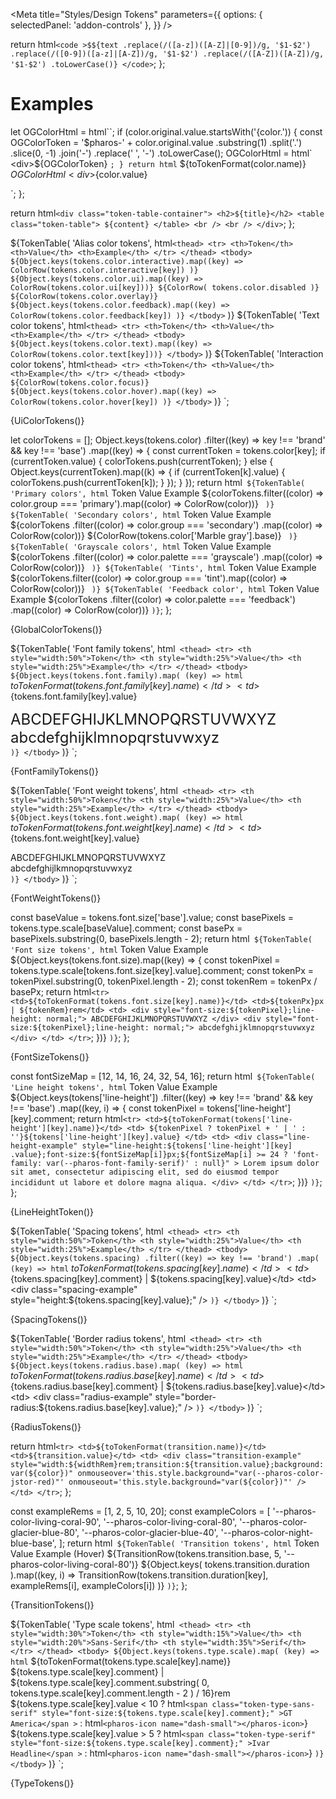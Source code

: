 

<Meta
  title="Styles/Design Tokens"
  parameters={{
    options: { selectedPanel: 'addon-controls' },
  }}
/>

  return html`<code
    >$${text
      .replace(/([a-z])([A-Z]|[0-9])/g, '$1-$2')
      .replace(/([0-9])([a-z]|[A-Z])/g, '$1-$2')
      .replace(/([A-Z])([A-Z])/g, '$1-$2')
      .toLowerCase()}
  </code>`;
};

# Examples

  let OGColorHtml = html``;
  if (color.original.value.startsWith('{color.')) {
    const OGColorToken =
      '$pharos-' +
      color.original.value
        .substring(1)
        .split('.')
        .slice(0, -1)
        .join('-')
        .replace(' ', '-')
        .toLowerCase();
    OGColorHtml = html` <div>${OGColorToken}</div> `;
  }
  return html`
    <tr>
      <td style="width:50%">${toTokenFormat(color.name)}</td>
      <td style="width:25%">
        ${OGColorHtml}
        <div>${color.value}</div>
      </td>
      <td style="width:25%">
        <div class="color-example" style="background-color:${color.value};"></div>
      </td>
    </tr>
  `;
};

  return html`
    <div class="token-table-container">
      <h2>${title}</h2>
      <table class="token-table">
        ${content}
      </table>
      <br />
      <br />
    </div>
  `;
};

  ${TokenTable(
    'Alias color tokens',
    html`
      <thead>
        <tr>
          <th>Token</th>
          <th>Value</th>
          <th>Example</th>
        </tr>
      </thead>
      <tbody>
        ${Object.keys(tokens.color.interactive).map((key) =>
          ColorRow(tokens.color.interactive[key])
        )} ${Object.keys(tokens.color.ui).map((key) => ColorRow(tokens.color.ui[key]))} ${ColorRow(
          tokens.color.disabled
        )} ${ColorRow(tokens.color.overlay)} ${Object.keys(tokens.color.feedback).map((key) =>
          ColorRow(tokens.color.feedback[key])
        )}
      </tbody>
    `
  )} ${TokenTable(
    'Text color tokens',
    html`
      <thead>
        <tr>
          <th>Token</th>
          <th>Value</th>
          <th>Example</th>
        </tr>
      </thead>
      <tbody>
        ${Object.keys(tokens.color.text).map((key) => ColorRow(tokens.color.text[key]))}
      </tbody>
    `
  )} ${TokenTable(
    'Interaction color tokens',
    html`
      <thead>
        <tr>
          <th>Token</th>
          <th>Value</th>
          <th>Example</th>
        </tr>
      </thead>
      <tbody>
        ${ColorRow(tokens.color.focus)} ${Object.keys(tokens.color.hover).map((key) =>
          ColorRow(tokens.color.hover[key])
        )}
      </tbody>
    `
  )}
`;

<Canvas withToolbar>
  <Story name="Alias Colors">{UiColorTokens()}</Story>
</Canvas>

  let colorTokens = [];
  Object.keys(tokens.color)
    .filter((key) => key !== 'brand' && key !== 'base')
    .map((key) => {
      const currentToken = tokens.color[key];
      if (currentToken.value) {
        colorTokens.push(currentToken);
      } else {
        Object.keys(currentToken).map((k) => {
          if (currentToken[k].value) {
            colorTokens.push(currentToken[k]);
          }
        });
      }
    });
  return html`
    ${TokenTable(
      'Primary colors',
      html`
        <thead>
          <tr>
            <th>Token</th>
            <th>Value</th>
            <th>Example</th>
          </tr>
        </thead>
        <tbody>
          ${colorTokens.filter((color) => color.group === 'primary').map((color) => ColorRow(color))}
        </tbody>
      `
    )} ${TokenTable(
      'Secondary colors',
      html`
        <thead>
          <tr>
            <th>Token</th>
            <th>Value</th>
            <th>Example</th>
          </tr>
        </thead>
        <tbody>
          ${colorTokens
            .filter((color) => color.group === 'secondary')
            .map((color) => ColorRow(color))} ${ColorRow(tokens.color['Marble gray'].base)}
        </tbody>
      `
    )} ${TokenTable(
      'Grayscale colors',
      html`
        <thead>
          <tr>
            <th>Token</th>
            <th>Value</th>
            <th>Example</th>
          </tr>
        </thead>
        <tbody>
          ${colorTokens
            .filter((color) => color.palette === 'grayscale')
            .map((color) => ColorRow(color))}
        </tbody>
      `
    )} ${TokenTable(
      'Tints',
      html`
        <thead>
          <tr>
            <th>Token</th>
            <th>Value</th>
            <th>Example</th>
          </tr>
        </thead>
        <tbody>
          ${colorTokens.filter((color) => color.group === 'tint').map((color) => ColorRow(color))}
        </tbody>
      `
    )} ${TokenTable(
      'Feedback color',
      html`
        <thead>
          <tr>
            <th>Token</th>
            <th>Value</th>
            <th>Example</th>
          </tr>
        </thead>
        <tbody>
          ${colorTokens
            .filter((color) => color.palette === 'feedback')
            .map((color) => ColorRow(color))}
        </tbody>
      `
    )}
  `;
};

<Canvas withToolbar>
  <Story name="Global Colors">{GlobalColorTokens()}</Story>
</Canvas>

  ${TokenTable(
    'Font family tokens',
    html`
      <thead>
        <tr>
          <th style="width:50%">Token</th>
          <th style="width:25%">Value</th>
          <th style="width:25%">Example</th>
        </tr>
      </thead>
      <tbody>
        ${Object.keys(tokens.font.family).map(
          (key) => html`
            <tr>
              <td>${toTokenFormat(tokens.font.family[key].name)}</td>
              <td>${tokens.font.family[key].value}</td>
              <td>
                <div
                  style="font-family:${tokens.font.family[key]
                    .value};font-size:1.5rem;line-height: normal;"
                >
                  ABCDEFGHIJKLMNOPQRSTUVWXYZ
                </div>
                <div
                  style="font-family:${tokens.font.family[key]
                    .value};font-size:1.5rem;line-height: normal;"
                >
                  abcdefghijklmnopqrstuvwxyz
                </div>
              </td>
            </tr>
          `
        )}
      </tbody>
    `
  )}
`;

<Canvas withToolbar>
  <Story name="Font Family">{FontFamilyTokens()}</Story>
</Canvas>

  ${TokenTable(
    'Font weight tokens',
    html`
      <thead>
        <tr>
          <th style="width:50%">Token</th>
          <th style="width:25%">Value</th>
          <th style="width:25%">Example</th>
        </tr>
      </thead>
      <tbody>
        ${Object.keys(tokens.font.weight).map(
          (key) =>
            html`
              <tr>
                <td>${toTokenFormat(tokens.font.weight[key].name)}</td>
                <td>${tokens.font.weight[key].value}</td>
                <td>
                  <div style="font-weight:${tokens.font.weight[key].value};line-height: normal;">
                    ABCDEFGHIJKLMNOPQRSTUVWXYZ
                  </div>
                  <div style="font-weight:${tokens.font.weight[key].value};line-height: normal;">
                    abcdefghijlkmnopqrstuvwxyz
                  </div>
                </td>
              </tr>
            `
        )}
      </tbody>
    `
  )}
`;

<Canvas withToolbar>
  <Story name="Font Weight">{FontWeightTokens()}</Story>
</Canvas>

  const baseValue = tokens.font.size['base'].value;
  const basePixels = tokens.type.scale[baseValue].comment;
  const basePx = basePixels.substring(0, basePixels.length - 2);
  return html`
    ${TokenTable(
      'Font size tokens',
      html`
        <thead>
          <tr>
            <th style="width:50%">Token</th>
            <th style="width:25%">Value</th>
            <th style="width:25%">Example</th>
          </tr>
        </thead>
        <tbody>
          ${Object.keys(tokens.font.size).map((key) => {
            const tokenPixel = tokens.type.scale[tokens.font.size[key].value].comment;
            const tokenPx = tokenPixel.substring(0, tokenPixel.length - 2);
            const tokenRem = tokenPx / basePx;
            return html`
              <tr>
                <td>${toTokenFormat(tokens.font.size[key].name)}</td>
                <td>${tokenPx}px | ${tokenRem}rem</td>
                <td>
                  <div style="font-size:${tokenPixel};line-height: normal;">
                    ABCDEFGHIJKLMNOPQRSTUVWXYZ
                  </div>
                  <div style="font-size:${tokenPixel};line-height: normal;">
                    abcdefghijklmnopqrstuvwxyz
                  </div>
                </td>
              </tr>
            `;
          })}
        </tbody>
      `
    )}
  `;
};

<Canvas withToolbar>
  <Story name="Font Size">{FontSizeTokens()}</Story>
</Canvas>

  const fontSizeMap = [12, 14, 16, 24, 32, 54, 16];
  return html`
    ${TokenTable(
      'Line height tokens',
      html`
        <thead>
          <tr>
            <th style="width:30%">Token</th>
            <th style="width:20%">Value</th>
            <th style="width:50%">Example</th>
          </tr>
        </thead>
        <tbody>
          ${Object.keys(tokens['line-height'])
            .filter((key) => key !== 'brand' && key !== 'base')
            .map((key, i) => {
              const tokenPixel = tokens['line-height'][key].comment;
              return html`
                <tr>
                  <td>${toTokenFormat(tokens['line-height'][key].name)}</td>
                  <td>
                    ${tokenPixel ? tokenPixel + ' | ' : ''}${tokens['line-height'][key].value}
                  </td>
                  <td>
                    <div
                      class="line-height-example"
                      style="line-height:${tokens['line-height'][key]
                        .value};font-size:${fontSizeMap[i]}px;${fontSizeMap[i] >= 24
                        ? 'font-family: var(--pharos-font-family-serif)'
                        : null}"
                    >
                      Lorem ipsum dolor sit amet, consectetur adipiscing elit, sed do eiusmod tempor
                      incididunt ut labore et dolore magna aliqua.
                    </div>
                  </td>
                </tr>
              `;
            })}
        </tbody>
      `
    )}
  `;
};

<Canvas withToolbar>
  <Story name="Line Height">{LineHeightToken()}</Story>
</Canvas>

  ${TokenTable(
    'Spacing tokens',
    html`
      <thead>
        <tr>
          <th style="width:50%">Token</th>
          <th style="width:25%">Value</th>
          <th style="width:25%">Example</th>
        </tr>
      </thead>
      <tbody>
        ${Object.keys(tokens.spacing)
          .filter((key) => key !== 'brand')
          .map(
            (key) => html`
              <tr>
                <td>${toTokenFormat(tokens.spacing[key].name)}</td>
                <td>${tokens.spacing[key].comment} | ${tokens.spacing[key].value}</td>
                <td>
                  <div class="spacing-example" style="height:${tokens.spacing[key].value};" />
                </td>
              </tr>
            `
          )}
      </tbody>
    `
  )}
`;

<Canvas withToolbar>
  <Story name="Spacing">{SpacingTokens()}</Story>
</Canvas>

  ${TokenTable(
    'Border radius tokens',
    html`
      <thead>
        <tr>
          <th style="width:50%">Token</th>
          <th style="width:25%">Value</th>
          <th style="width:25%">Example</th>
        </tr>
      </thead>
      <tbody>
        ${Object.keys(tokens.radius.base).map(
          (key) => html`
            <tr>
              <td>${toTokenFormat(tokens.radius.base[key].name)}</td>
              <td>${tokens.radius.base[key].comment} | ${tokens.radius.base[key].value}</td>
              <td>
                <div
                  class="radius-example"
                  style="border-radius:${tokens.radius.base[key].value};"
                />
              </td>
            </tr>
          `
        )}
      </tbody>
    `
  )}
`;

<Canvas withToolbar>
  <Story name="Radius">{RadiusTokens()}</Story>
</Canvas>

  return html`
    <tr>
      <td>${toTokenFormat(transition.name)}</td>
      <td>${transition.value}</td>
      <td>
        <div
          class="transition-example"
          style="width:${widthRem}rem;transition:${transition.value};background:var(${color})"
          onmouseover='this.style.background="var(--pharos-color-jstor-red)"'
          onmouseout='this.style.background="var(${color})"'
        />
      </td>
    </tr>
  `;
};

  const exampleRems = [1, 2, 5, 10, 20];
  const exampleColors = [
    '--pharos-color-living-coral-90',
    '--pharos-color-living-coral-80',
    '--pharos-color-glacier-blue-80',
    '--pharos-color-glacier-blue-40',
    '--pharos-color-night-blue-base',
  ];
  return html`
    ${TokenTable(
      'Transition tokens',
      html`
        <thead>
          <tr>
            <th style="width:40%">Token</th>
            <th style="width:30%">Value</th>
            <th style="width:30%">Example (Hover)</th>
          </tr>
        </thead>
        <tbody>
          ${TransitionRow(tokens.transition.base, 5, '--pharos-color-living-coral-80')} ${Object.keys(
            tokens.transition.duration
          ).map((key, i) =>
            TransitionRow(tokens.transition.duration[key], exampleRems[i], exampleColors[i])
          )}
        </tbody>
      `
    )}
  `;
};

<Canvas withToolbar>
  <Story name="Transitions">{TransitionTokens()}</Story>
</Canvas>

  ${TokenTable(
    'Type scale tokens',
    html`
      <thead>
        <tr>
          <th style="width:30%">Token</th>
          <th style="width:15%">Value</th>
          <th style="width:20%">Sans-Serif</th>
          <th style="width:35%">Serif</th>
        </tr>
      </thead>
      <tbody>
        ${Object.keys(tokens.type.scale).map(
          (key) => html`
            <tr>
              <td>${toTokenFormat(tokens.type.scale[key].name)}</td>
              <td>
                ${tokens.type.scale[key].comment} | ${tokens.type.scale[key].comment.substring(
                  0,
                  tokens.type.scale[key].comment.length - 2
                ) / 16}rem
              </td>
              <td>
                ${tokens.type.scale[key].value < 10
                  ? html`<span
                      class="token-type-sans-serif"
                      style="font-size:${tokens.type.scale[key].comment};"
                      >GT America</span
                    >`
                  : html`<pharos-icon name="dash-small"></pharos-icon>`}
              </td>
              <td>
                ${tokens.type.scale[key].value > 5
                  ? html`<span
                      class="token-type-serif"
                      style="font-size:${tokens.type.scale[key].comment};"
                      >Ivar Headline</span
                    >`
                  : html`<pharos-icon name="dash-small"></pharos-icon>`}
              </td>
            </tr>
          `
        )}
      </tbody>
    `
  )}
`;

<Canvas withToolbar>
  <Story name="Type Scale">{TypeTokens()}</Story>
</Canvas>
